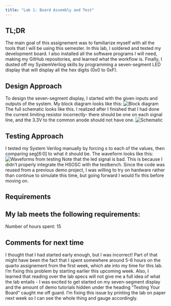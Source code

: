```yaml
---
title: "Lab 1: Board Assembly and Test"
---
```

## TL;DR
The main goal of this assignement was to familiarize myself with all the tools that I will be using this semester. In this lab, I soldered and tested my development board. I also installed all the software programs I will need, making my GitHub repositories, and learned what the workflow is. Finally, I dusted off my SystemVerilog skills by programming a seven-segment LED display that will display all the hex digits (0x0 to 0xF).

## Design Approach
To design the seven-segment display, I started with the given inputs and outputs of the system. My block diagram looks like this:
![Block diagram](./images/lab01_block_diagram.jpg)
The full schematic looks like this. I realized after I finished that I had done the current limiting resistor incorrectly- there should be one on each signal line, and the 3.3V to the common anode should not have one.
![Schematic](./images/lab01_schematic.jpg)


## Testing Approach
I tested my System Verilog manually by forcing s to each of the values, then comparing seg[6:0] to what it should be. The waveform looks like this:
![Waveforms from testing](./images/lab01_waves.jpg)
Note that the led signal is bad. This is because I didn't properly integrate the HSOSC with the testbench. Since the code was reused from a previous demo project, I was willing to try on hardware rather than continue to simulate this time, but going forward I would fix this before moving on.

## Requirements
My lab meets the following requirements:
- 

Number of hours spent: 15

## Comments for next time
I thought that I had started early enough, but I was incorrect! Part of that might have been the fact that I spent somewhere around 5-6 hours on the quarto assignement from the first week, which ate into my time for this lab. I'm fixing this problem by starting earlier this upcoming week. 
Also, I learned that reading over the lab specs will not give me a full idea of what the lab entails - I was excited to get started on my seven-segment display and the amount of demo tutorials hidden under the heading "Testing Your Board" caught me off guard. I'm fixing this issue by printing the lab on paper next week so I can see the whole thing and gauge accordingly.